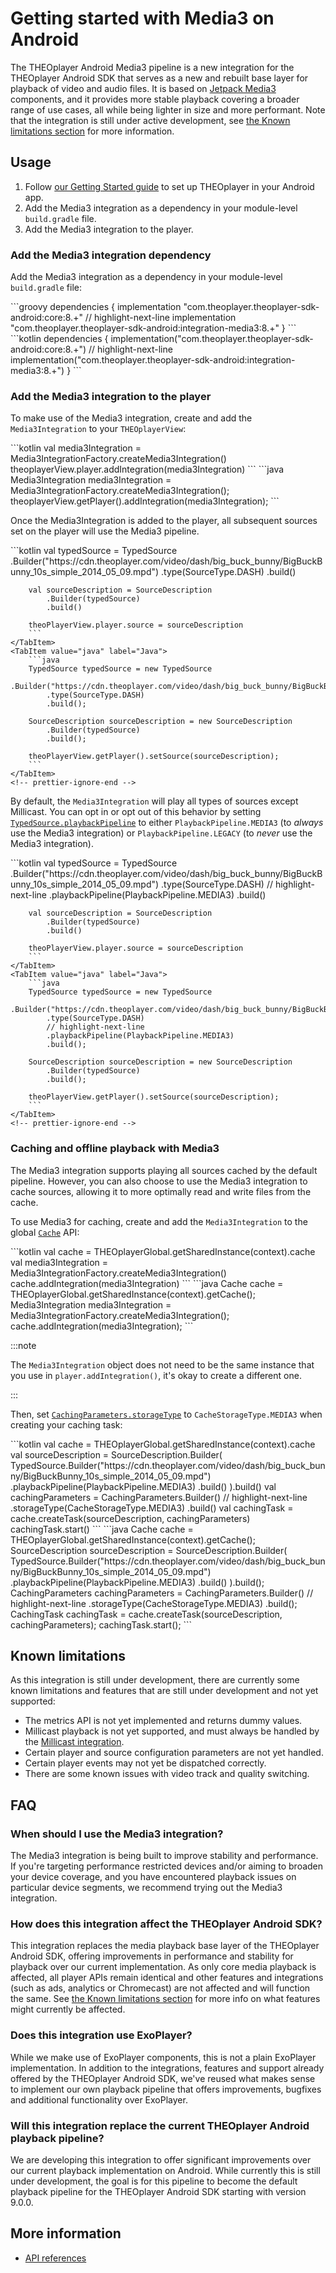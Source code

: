 
# Getting started with Media3 on Android

The THEOplayer Android Media3 pipeline is a new integration for the THEOplayer Android SDK that serves as a new and rebuilt base layer for playback of video and audio files.
It is based on [Jetpack Media3](https://developer.android.com/media/media3) components, and it provides more stable playback covering a broader range of use cases, all while being lighter in size and more performant.
Note that the integration is still under active development, see [the Known limitations section](#known-limitations) for more information.

## Usage

1. Follow [our Getting Started guide](../../../getting-started/01-sdks/02-android/00-getting-started.mdx)
   to set up THEOplayer in your Android app.
2. Add the Media3 integration as a dependency in your module-level `build.gradle` file.
3. Add the Media3 integration to the player.

### Add the Media3 integration dependency

Add the Media3 integration as a dependency in your module-level `build.gradle` file:

<Tabs queryString="lang">
    <!-- prettier-ignore-start -->
    <TabItem value="groovy" label="Groovy">
        ```groovy
        dependencies {
            implementation "com.theoplayer.theoplayer-sdk-android:core:8.+"
            // highlight-next-line
            implementation "com.theoplayer.theoplayer-sdk-android:integration-media3:8.+"
        }
        ```
    </TabItem>
    <TabItem value="kotlin" label="Kotlin">
        ```kotlin
        dependencies {
            implementation("com.theoplayer.theoplayer-sdk-android:core:8.+")
            // highlight-next-line
            implementation("com.theoplayer.theoplayer-sdk-android:integration-media3:8.+")
        }
        ```
    </TabItem>
    <!-- prettier-ignore-end -->
</Tabs>

### Add the Media3 integration to the player

To make use of the Media3 integration, create and add the `Media3Integration` to your `THEOplayerView`:

<Tabs queryString="lang">
    <!-- prettier-ignore-start -->
    <TabItem value="kotlin" label="Kotlin">
        ```kotlin
        val media3Integration = Media3IntegrationFactory.createMedia3Integration()
        theoplayerView.player.addIntegration(media3Integration)
        ```
    </TabItem>
    <TabItem value="java" label="Java">
        ```java
        Media3Integration media3Integration = Media3IntegrationFactory.createMedia3Integration();
        theoplayerView.getPlayer().addIntegration(media3Integration);
        ```
    </TabItem>
    <!-- prettier-ignore-end -->
</Tabs>

Once the Media3Integration is added to the player, all subsequent sources set on the player will use the Media3 pipeline.

<Tabs queryString="lang">
    <!-- prettier-ignore-start -->
    <TabItem value="kotlin" label="Kotlin">
        ```kotlin
        val typedSource = TypedSource
            .Builder("https://cdn.theoplayer.com/video/dash/big_buck_bunny/BigBuckBunny_10s_simple_2014_05_09.mpd")
            .type(SourceType.DASH)
            .build()

        val sourceDescription = SourceDescription
            .Builder(typedSource)
            .build()

        theoPlayerView.player.source = sourceDescription
        ```
    </TabItem>
    <TabItem value="java" label="Java">
        ```java
        TypedSource typedSource = new TypedSource
            .Builder("https://cdn.theoplayer.com/video/dash/big_buck_bunny/BigBuckBunny_10s_simple_2014_05_09.mpd")
            .type(SourceType.DASH)
            .build();

        SourceDescription sourceDescription = new SourceDescription
            .Builder(typedSource)
            .build();

        theoPlayerView.getPlayer().setSource(sourceDescription);
        ```
    </TabItem>
    <!-- prettier-ignore-end -->

</Tabs>

By default, the `Media3Integration` will play all types of sources except Millicast.
You can opt in or opt out of this behavior by setting [`TypedSource.playbackPipeline`]
to either `PlaybackPipeline.MEDIA3` (to _always_ use the Media3 integration)
or `PlaybackPipeline.LEGACY` (to _never_ use the Media3 integration).

<Tabs queryString="lang">
    <!-- prettier-ignore-start -->
    <TabItem value="kotlin" label="Kotlin">
        ```kotlin
        val typedSource = TypedSource
            .Builder("https://cdn.theoplayer.com/video/dash/big_buck_bunny/BigBuckBunny_10s_simple_2014_05_09.mpd")
            .type(SourceType.DASH)
            // highlight-next-line
            .playbackPipeline(PlaybackPipeline.MEDIA3)
            .build()

        val sourceDescription = SourceDescription
            .Builder(typedSource)
            .build()

        theoPlayerView.player.source = sourceDescription
        ```
    </TabItem>
    <TabItem value="java" label="Java">
        ```java
        TypedSource typedSource = new TypedSource
            .Builder("https://cdn.theoplayer.com/video/dash/big_buck_bunny/BigBuckBunny_10s_simple_2014_05_09.mpd")
            .type(SourceType.DASH)
            // highlight-next-line
            .playbackPipeline(PlaybackPipeline.MEDIA3)
            .build();

        SourceDescription sourceDescription = new SourceDescription
            .Builder(typedSource)
            .build();

        theoPlayerView.getPlayer().setSource(sourceDescription);
        ```
    </TabItem>
    <!-- prettier-ignore-end -->

</Tabs>

### Caching and offline playback with Media3

The Media3 integration supports playing all sources cached by the default pipeline.
However, you can also choose to use the Media3 integration to cache sources,
allowing it to more optimally read and write files from the cache.

To use Media3 for caching, create and add the `Media3Integration` to the global [`Cache`] API:

<Tabs queryString="lang">
    <!-- prettier-ignore-start -->
    <TabItem value="kotlin" label="Kotlin">
        ```kotlin
        val cache = THEOplayerGlobal.getSharedInstance(context).cache
        val media3Integration = Media3IntegrationFactory.createMedia3Integration()
        cache.addIntegration(media3Integration)
        ```
    </TabItem>
    <TabItem value="java" label="Java">
        ```java
        Cache cache = THEOplayerGlobal.getSharedInstance(context).getCache();
        Media3Integration media3Integration = Media3IntegrationFactory.createMedia3Integration();
        cache.addIntegration(media3Integration);
        ```
    </TabItem>
    <!-- prettier-ignore-end -->
</Tabs>

:::note

The `Media3Integration` object does not need to be the same instance that you use in `player.addIntegration()`,
it's okay to create a different one.

:::

Then, set [`CachingParameters.storageType`] to `CacheStorageType.MEDIA3` when creating your caching task:

<Tabs queryString="lang">
    <!-- prettier-ignore-start -->
    <TabItem value="kotlin" label="Kotlin">
        ```kotlin
        val cache = THEOplayerGlobal.getSharedInstance(context).cache
        val sourceDescription = SourceDescription.Builder(
            TypedSource.Builder("https://cdn.theoplayer.com/video/dash/big_buck_bunny/BigBuckBunny_10s_simple_2014_05_09.mpd")
                .playbackPipeline(PlaybackPipeline.MEDIA3)
                .build()
            ).build()
        val cachingParameters = CachingParameters.Builder()
            // highlight-next-line
            .storageType(CacheStorageType.MEDIA3)
            .build()
        val cachingTask = cache.createTask(sourceDescription, cachingParameters)
        cachingTask.start()
        ```
    </TabItem>
    <TabItem value="java" label="Java">
        ```java
        Cache cache = THEOplayerGlobal.getSharedInstance(context).getCache();
        SourceDescription sourceDescription = SourceDescription.Builder(
            TypedSource.Builder("https://cdn.theoplayer.com/video/dash/big_buck_bunny/BigBuckBunny_10s_simple_2014_05_09.mpd")
                .playbackPipeline(PlaybackPipeline.MEDIA3)
                .build()
            ).build();
        CachingParameters cachingParameters = CachingParameters.Builder()
            // highlight-next-line
            .storageType(CacheStorageType.MEDIA3)
            .build();
        CachingTask cachingTask = cache.createTask(sourceDescription, cachingParameters);
        cachingTask.start();
        ```
    </TabItem>
    <!-- prettier-ignore-end -->
</Tabs>

## Known limitations

As this integration is still under development, there are currently some known limitations and features that are still under development and not yet supported:

- The metrics API is not yet implemented and returns dummy values.
- Millicast playback is not yet supported, and must always be handled by the [Millicast integration](../millicast/getting-started.mdx).
- Certain player and source configuration parameters are not yet handled.
- Certain player events may not yet be dispatched correctly.
- There are some known issues with video track and quality switching.

## FAQ

### When should I use the Media3 integration?

The Media3 integration is being built to improve stability and performance. If you're targeting performance restricted devices and/or aiming to broaden your device coverage, and you have encountered playback issues on particular device segments, we recommend trying out the Media3 integration.

### How does this integration affect the THEOplayer Android SDK?

This integration replaces the media playback base layer of the THEOplayer Android SDK, offering improvements in performance and stability for playback over our current implementation. As only core media playback is affected, all player APIs remain identical and other features and integrations (such as ads, analytics or Chromecast) are not affected and will function the same. See [the Known limitations section](#known-limitations) for more info on what features might currently be affected.

### Does this integration use ExoPlayer?

While we make use of ExoPlayer components, this is not a plain ExoPlayer implementation. In addition to the integrations, features and support already offered by the THEOplayer Android SDK, we've reused what makes sense to implement our own playback pipeline that offers improvements, bugfixes and additional functionality over ExoPlayer.

### Will this integration replace the current THEOplayer Android playback pipeline?

We are developing this integration to offer significant improvements over our current playback implementation on Android. While currently this is still under development, the goal is for this pipeline to become the default playback pipeline for the THEOplayer Android SDK starting with version 9.0.0.

## More information

- [API references](pathname:///theoplayer/v8/api-reference/android/com/theoplayer/android/api/media3/package-summary.html)

[`TypedSource.playbackPipeline`]: pathname:///theoplayer/v8/api-reference/android/com/theoplayer/android/api/source/TypedSource.Builder.html#playbackPipeline(com.theoplayer.android.api.source.PlaybackPipeline)
[`Cache`]: pathname:///theoplayer/v8/api-reference/android/com/theoplayer/android/api/cache/Cache.html
[`CachingParameters.storageType`]: pathname:///theoplayer/v8/api-reference/android/com/theoplayer/android/api/cache/CachingParameters.Builder.html#storageType(com.theoplayer.android.api.cache.CacheStorageType)
